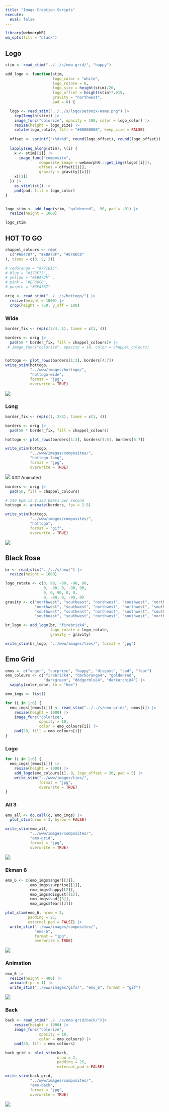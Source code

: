 ```yaml
---
title: "Image Creation Scripts"
execute: 
  eval: false
---
```


```r
library(webmorphR)
wm_opts(fill = "black")
```

## Logo

```r
stim <- read_stim("../../s/emo-grid/", "happy")

add_logo <- function(stim, 
                     logo_color = "white", 
                     logo_rotate = 0,
                     logo_size = height(stim)/20,
                     logo_offset = height(stim)*.015,
                     gravity = "northwest",
                     pad = 0) {

  logo <- read_stim("../../s/logo/setonix-name.png") |> 
    rep(length(stim)) |>
    image_func("colorize", opacity = 100, color = logo_color) |>
    resize(height = logo_size) |>
    rotate(logo_rotate, fill = "#00000000", keep_size = FALSE)
  
  offset <- sprintf("+%d+%d", round(logo_offset), round(logo_offset))
  
  lapply(seq_along(stim), \(i) {
    x <- stim[[i]] |>
      image_func("composite", 
               composite_image = webmorphR:::get_imgs(logo[[i]]),
               offset = offset[[i]],
               gravity = gravity[[i]])
    x[[1]]
  }) |>
    as_stimlist() |>
    pad(pad, fill = logo_color)
}


logo_stim <- add_logo(stim, "goldenrod", -90, pad = .01) |>
  resize(height = 1000)

logo_stim
```



## HOT TO GO

```r
chappel_colours <- rep(
  c("#6E4787", "#EBA73F", "#EF86C8"
), times = c(3, 2, 2))

# redorange = "#771E15", 
# blue = "#173F75",,
# yellow = "#EBA73F" , 
# pink = "#EF86C8",
# purple = "#6E4787"

orig <- read_stim("../../s/hottogo/") |>
  resize(height = 1000) |>
  crop(height = 750, y_off = 100)
```


### Wide  

```r
border_fix <- rep(c(3/4, 1), times = c(3, 4))

borders <- orig |>
  pad(50 * border_fix, fill = chappel_colours)# |>
 # image_func("colorize", opacity = 10, color = chappel_colours)


hottogo <- plot_rows(borders[1:3], borders[4:7])
write_stim(hottogo, 
           "../www/images/hottogo/", 
           "hottogo-wide", 
           format = "jpg", 
           overwrite = TRUE)
```

![](../www/images/hottogo/hottogo-wide.jpg)


### Long

```r
border_fix <- rep(c(1, 2/3), times = c(3, 4))

borders <- orig |>
  pad(50 * border_fix, fill = chappel_colours)

hottogo <- plot_rows(borders[1:3], borders[4:5], borders[6:7])

write_stim(hottogo, 
           "../www/images/composites/", 
           "hottogo-long", 
           format = "jpg", 
           overwrite = TRUE)
```



![](../www/images/composites/hottogo-long.jpg)
### Animated

```r
borders <- orig |>
  pad(50, fill = chappel_colours)

# 140 bpm is 2.333 beats per second
hottogo <- animate(borders, fps = 2.5)

write_stim(hottogo, 
           "../www/images/composites/", 
           "hottogo", 
           format = "gif", 
           overwrite = TRUE)
```


![](../www/images/composites/hottogo.gif)

## Black Rose

```r
br <- read_stim("../../s/new/") |>
  resize(height = 1000)

logo_rotate <- c(0, 90, -90, -90, 90,
                 0, -90, 0, -90, 90,
                 0, 0, 90, 0, 0,
                 0, -90, 0, -90, 0)
gravity <- c("northwest", "southeast", "northwest", "southwest", "northeast",
             "northwest", "southwest", "northwest", "northwest", "southeast", 
             "southwest", "southeast", "northeast", "southwest", "southwest",
             "southeast", "southwest", "northwest", "southwest", "northwest")

br_logo <- add_logo(br, "firebrick4", 
                    logo_rotate = logo_rotate, 
                    gravity = gravity)

write_stim(br_logo, "../www/images/ties/", format = "jpg")
```



## Emo Grid

```r
emos <- c("anger", "surprise", "happy", "disgust", "sad", "fear")
emo_colours <- c("firebrick4", "darkorange4", "goldenrod", 
                 "darkgreen", "dodgerblue4", "darkorchid4") |>
  sapply(color_conv, to = "hex")

emo_imgs <- list()

for (i in 1:6) {
  emo_imgs[[emos[i]]] <- read_stim("../../s/emo-grid/", emos[i]) |>
    resize(height = 1000) |>
    image_func("colorize", 
               opacity = 10, 
               color = emo_colours[i]) |>
    pad(20, fill = emo_colours[i])
}
```

### Logo

```r
for (i in 1:6) {
  emo_imgs[[emos[i]]] |>
    resize(height = 1000) |>
    add_logo(emo_colours[i], 0, logo_offset = 30, pad = 5) |>
    write_stim("../www/images/ties/", 
               format = "jpg", 
               overwrite = TRUE)
}
```


### All 3

```r
emo_all <- do.call(c, emo_imgs) |>
  plot_stim(nrow = 3, byrow = FALSE)

write_stim(emo_all, 
           "../www/images/composites/", 
           "emo-grid", 
           format = "jpg", 
           overwrite = TRUE)
```

![](../www/images/composites/emo-grid.jpg)

### Ekman 6

```r
emo_6 <- c(emo_imgs$anger[[3]],
           emo_imgs$surprise[[1]],
           emo_imgs$happy[[2]],
           emo_imgs$disgust[[1]],
           emo_imgs$sad[[3]],
           emo_imgs$fear[[3]])

plot_stim(emo_6, nrow = 2, 
          padding = 25, 
          external_pad = FALSE) |>
  write_stim("../www/images/composites/", 
             "emo-6", 
             format = "jpg", 
             overwrite = TRUE)
```

![](../www/images/composites/emo-6.jpg)

### Animation

```r
emo_6 |>
  resize(height = 400) |>
  animate(fps = 1) |>
  write_stim("../www/images/gifs/", "emo_6", format = "gif")
```

![](../www/images/gifs/emo_6.gif)

### Back

```r
back <- read_stim("../../s/emo-grid/back/")|>
    resize(height = 1000) |>
    image_func("colorize", 
               opacity = 10, 
               color = emo_colours) |>
    pad(20, fill = emo_colours)

back_grid <- plot_stim(back, 
                       nrow = 2, 
                       padding = 25, 
                       external_pad = FALSE)

write_stim(back_grid, 
           "../www/images/composites/", 
           "emo-back", 
           format = "jpg", 
           overwrite = TRUE)
```

![](../www/images/composites/emo-back.jpg)
